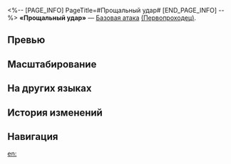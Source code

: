 <%-- [PAGE_INFO]
PageTitle=#Прощальный удар#
[END_PAGE_INFO] --%>
{{Навык Инфобокс
|Название         = Прощальный удар
|Изображение      = Навык Прощальный удар.png
|Персонаж         = Первопроходец (Разрушение)
|Тип              = Базовая атака
|Тэг              = Одиночная атака
|УронСтойк        = 10
|ЭнергияГен       = 20
|Энергия          = 
|Длительность     = 
|Описание         = Наносит выбранному противнику физический урон, равный {{Цвет|Выделенный|50%—110%}} от силы атаки Первопроходца.
|Свойство1        = 
|Масштабирование1 = 
}}
'''«Прощальный удар»''' — [[Базовая атака]] [[(Первопроходец)]].

==Превью==
{{Превью
|Файл = Прощальный удар Превью
}}

==Масштабирование==
{{Масштабирование навыка|тип=Базовая атака
|50%;60%;70%;80%;90%;100%;110%;120%;130%;140%
}}

==На других языках==
{{На других языках
|en   = Farewell Hit
|zhs  = 再见安打
|zht  = 再見安打
|ja   = サヨナラ{{Rubi|安打|あんだ}}
|ko   = 끝내기 안타
|es   = Golpe de despedida
|fr   = Coup d'adieu
|ru   = Прощальный удар
|th   = Farewell Hit
|vi   = Trận Đánh Chia Tay
|de   = Abschiedstreffer
|id   = Farewell Hit
|pt   = Golpe de Despedida
}}

==История изменений==
{{История изменений|3.5}}

==Навигация==
{{Навык Навбокс|Первопроходец (Разрушение)}}

[[en:]]